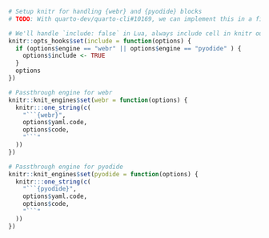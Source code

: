 ```r
# Setup knitr for handling {webr} and {pyodide} blocks
# TODO: With quarto-dev/quarto-cli#10169, we can implement this in a filter

# We'll handle `include: false` in Lua, always include cell in knitr output
knitr::opts_hooks$set(include = function(options) {
  if (options$engine == "webr" || options$engine == "pyodide" ) {
    options$include <- TRUE
  }
  options
})

# Passthrough engine for webr
knitr::knit_engines$set(webr = function(options) {
  knitr:::one_string(c(
    "```{webr}",
    options$yaml.code,
    options$code,
    "```"
  ))
})

# Passthrough engine for pyodide
knitr::knit_engines$set(pyodide = function(options) {
  knitr:::one_string(c(
    "```{pyodide}",
    options$yaml.code,
    options$code,
    "```"
  ))
})
```
